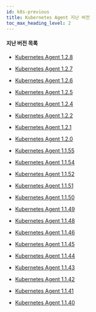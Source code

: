 ```yaml
---
id: k8s-previous
title: Kubernetes Agent 지난 버전
toc_max_heading_level: 2
---
```



#### 지난 버전 목록

* [Kubernetes Agent 1.2.8](k8s-1_2_8)

* [Kubernetes Agent 1.2.7](k8s-1_2_7)

* [Kubernetes Agent 1.2.6](k8s-1_2_6)

* [Kubernetes Agent 1.2.5](k8s-1_2_5)

* [Kubernetes Agent 1.2.4](k8s-1_2_4)

* [Kubernetes Agent 1.2.2](k8s-1_2_2)

* [Kubernetes Agent 1.2.1](k8s-1_2_1)

* [Kubernetes Agent 1.2.0](k8s-1_2_0)

* [Kubernetes Agent 1.1.55](k8s-1_1_55)

* [Kubernetes Agent 1.1.54](k8s-1_1_54)

* [Kubernetes Agent 1.1.52](k8s-1_1_52)

* [Kubernetes Agent 1.1.51](k8s-1_1_51)

* [Kubernetes Agent 1.1.50](k8s-1_1_50)

* [Kubernetes Agent 1.1.49](k8s-1_1_49)

* [Kubernetes Agent 1.1.48](k8s-1_1_48)

* [Kubernetes Agent 1.1.46](k8s-1_1_46)

* [Kubernetes Agent 1.1.45](k8s-1_1_45)

* [Kubernetes Agent 1.1.44](k8s-1_1_44)

* [Kubernetes Agent 1.1.43](k8s-1_1_43)

* [Kubernetes Agent 1.1.42](k8s-1_1_42)

* [Kubernetes Agent 1.1.41](k8s-1_1_41)

* [Kubernetes Agent 1.1.40](k8s-1_1_40)